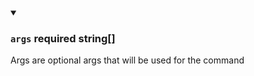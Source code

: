 
<details className="config-field" data-expandable="false" open>
<summary>

### `args` <span class="config-field-required" data-required="false">required</span> <span class="config-field-type">string[]</span> <span class="config-field-default"></span>

Args are optional args that will be used for the command

</summary>



</details>
